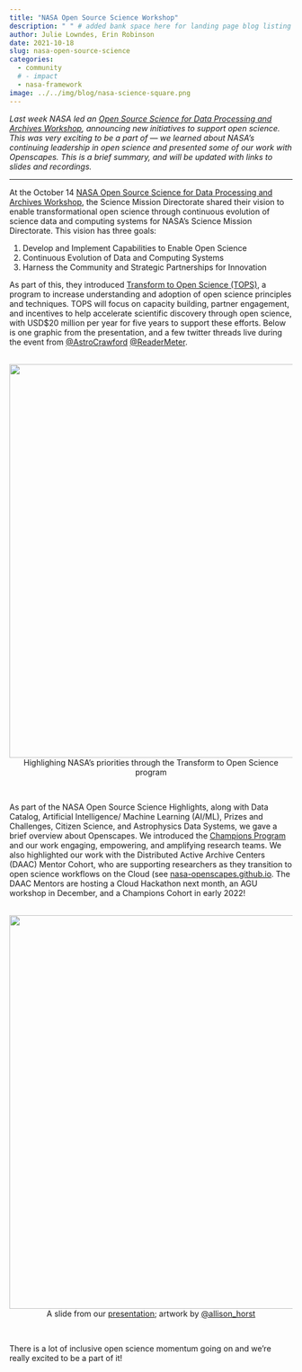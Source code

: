 ```yaml
---
title: "NASA Open Source Science Workshop"
description: " " # added bank space here for landing page blog listing (will print first few lines of blog if not)
author: Julie Lowndes, Erin Robinson
date: 2021-10-18
slug: nasa-open-source-science
categories:
  - community
  # - impact
  - nasa-framework
image: ../../img/blog/nasa-science-square.png
---
```


*Last week NASA led an [Open Source Science for Data Processing and Archives Workshop](https://science.nasa.gov/researchers/science-data/open-source-science-workshop), announcing new initiatives to support open science. This was very exciting to be a part of — we learned about NASA's continuing leadership in open science and presented some of our work with Openscapes. This is a brief summary, and will be updated with links to slides and recordings.*

---

At the October 14 [NASA Open Source Science for Data Processing and Archives Workshop](https://science.nasa.gov/researchers/science-data/open-source-science-workshop), the Science Mission Directorate shared their vision to enable transformational open science through continuous evolution of science data and computing systems for NASA’s Science Mission Directorate. This vision has three goals: 

1. Develop and Implement Capabilities to Enable Open Science
2. Continuous Evolution of Data and Computing Systems
3. Harness the Community and Strategic Partnerships for Innovation

As part of this, they introduced [Transform to Open Science (TOPS)](https://science.nasa.gov/open-science/transform-to-open-science), a program to increase understanding and adoption of open science principles and techniques. TOPS will focus on capacity building, partner engagement, and incentives to help accelerate scientific discovery through open science, with USD$20 million per year for five years to support these efforts. Below is one graphic from the presentation, and a few twitter threads live during the event from [@AstroCrawford](https://twitter.com/astrocrawford/status/1448712473113153542) [@ReaderMeter](https://twitter.com/ReaderMeter/status/1448688384096890892).


<br>
<center>
  <a> <img src="/img/blog/NASA-TOPS-priorities.png" width="700px"></a>
  <figcaption>Highlighing NASA's priorities through the Transform to Open Science program</figcaption>
</center>
<br>

As part of the NASA Open Source Science Highlights, along with Data Catalog, Artificial Intelligence/ Machine Learning (AI/ML), Prizes and Challenges, Citizen Science, and Astrophysics Data Systems, we gave a brief overview about Openscapes. We introduced the [Champions Program](/champions) and our work engaging, empowering, and amplifying research teams. We also highlighted our work with the Distributed Active Archive Centers (DAAC) Mentor Cohort, who are supporting researchers as they transition to open science workflows on the Cloud (see [nasa-openscapes.github.io](https://nasa-openscapes.github.io/). The DAAC Mentors are hosting a Cloud Hackathon next month, an AGU workshop in December, and a Champions Cohort in early 2022! 

<br>
<center>
  <a> <img src="/img/blog/approach-slide-nasa-ossi.png" width="700px"></a>
  <figcaption>A slide from our [presentation](https://docs.google.com/presentation/d/1Sl4x6oTsjD4x30O_KwNoqr0-Yckh0CCK75PIqaaYdUY/edit#slide=id.gf7194cc3cb_0_6); artwork by [@allison_horst](https://twitter.com/allison_horst)</figcaption>
</center>
<br>

There is a lot of inclusive open science momentum going on and we're really excited to be a part of it! 

<br>
